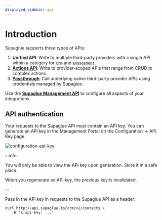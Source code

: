 ```yaml
---
displayed_sidebar: api
---
```



# Introduction

Supaglue supports three types of APIs:

1. **Unified API**: Write to multiple third-party providers with a single API within a category for [`crm`](v2/crm/unified-crm-api) and [`engagement`](v2/engagement/unified-engagement-api).
1. [**Actions API**](v2/actions/actions-api): Write to provider-scoped APIs that range from CRUD to complex actions.
1. [**Passthrough**](v2/actions/send-passthrough-request): Call underlying native third-party provider APIs using credentials managed by Supaglue.

Use the [**Supaglue Management API**](v2/mgmt/management-api) to configure all aspects of your integrations.

## API authentication

Your requests to the Supaglue API must contain an API key. You can generate an API key in the Management Portal on the Configuration -> API Key page.

<BrowserWindow url="https://app.supaglue.io/applications/1dad4014-c295-422b-b384-1379396defd1/configuration/api_keys">

![configuration-api-key](/img/configuration-api-key.png)

</BrowserWindow>

:::info

You will only be able to view the API key upon generation. Store it in a safe place.

When you regenerate an API key, the previous key is invalidated.

:::

Pass in the API key in requests to the Supaglue API as a header:

```curl
curl http://api.supaglue.io/crm/v2/contacts \
   -H 'x-api-key: ...'
```
